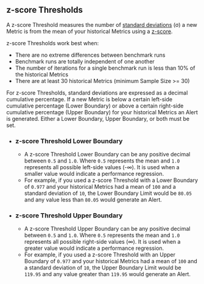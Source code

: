 ## z-score Thresholds

A z-score Threshold measures the number of [standard deviations](https://en.wikipedia.org/wiki/Standard_deviation) (σ)
a new Metric is from the mean of your historical Metrics using a [z-score](https://en.wikipedia.org/wiki/Standard_score).

z-score Thresholds work best when:
- There are no extreme differences between benchmark runs
- Benchmark runs are totally independent of one another
- The number of iterations for a single benchmark run is less than 10% of the historical Metrics
- There are at least 30 historical Metrics (minimum Sample Size >= 30)

For z-score Thresholds, standard deviations are expressed as a decimal cumulative percentage.
If a new Metric is below a certain left-side cumulative percentage (Lower Boundary)
or above a certain right-side cumulative percentage (Upper Boundary) for your historical Metrics an Alert is generated.
Either a Lower Boundary, Upper Boundary, or both must be set.

- ### z-score Threshold Lower Boundary
  - A z-score Threshold Lower Boundary can be any positive decimal between `0.5` and `1.0`.
Where `0.5` represents the mean and `1.0` represents all possible left-side values (-∞).
It is used when a smaller value would indicate a performance regression.
  - For example, if you used a z-score Threshold with a Lower Boundary of `0.977`
and your historical Metrics had a mean of `100` and a standard deviation of `10`,
the Lower Boundary Limit would be `80.05` and
any value less than `80.05` would generate an Alert.
- ### z-score Threshold Upper Boundary
  - A z-score Threshold Upper Boundary can be any positive decimal between `0.5` and `1.0`.
Where `0.5` represents the mean and `1.0` represents all possible right-side values (∞).
It is used when a greater value would indicate a performance regression.
  - For example, if you used a z-score Threshold with an Upper Boundary of `0.977`
and your historical Metrics had a mean of `100` and a standard deviation of `10`,
the Upper Boundary Limit would be `119.95` and
any value greater than `119.95` would generate an Alert.
